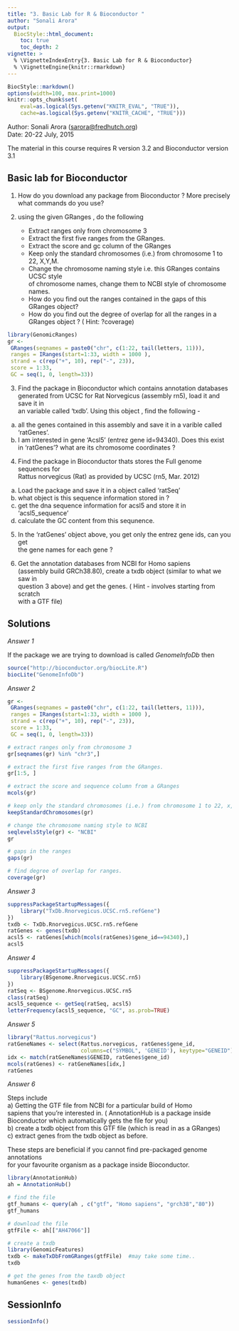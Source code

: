 ```yaml
---
title: "3. Basic Lab for R & Bioconductor "
author: "Sonali Arora"
output:
  BiocStyle::html_document:
    toc: true
    toc_depth: 2
vignette: >
  % \VignetteIndexEntry{3. Basic Lab for R & Bioconductor}
  % \VignetteEngine{knitr::rmarkdown}
---
```

```r
BiocStyle::markdown()
options(width=100, max.print=1000)
knitr::opts_chunk$set(
    eval=as.logical(Sys.getenv("KNITR_EVAL", "TRUE")),
    cache=as.logical(Sys.getenv("KNITR_CACHE", "TRUE")))
```

Author: Sonali Arora (<a
  href="mailto:sarora@fredhutch.org">sarora@fredhutch.org</a>)<br/ >
Date: 20-22 July, 2015<br />

The material in this course requires R version 3.2 and Bioconductor
version 3.1


## Basic lab for Bioconductor 

1. How do you download any package from Bioconductor ? More precisely what 
commands do you use? 

2. using the given GRanges , do the following   
    + Extract ranges only from chromosome 3  
    + Extract the first five ranges from the GRanges.  
    + Extract the score and gc column of the GRanges  
    + Keep only the standard chromosomes (i.e.) from chromosome 1 to 22, X,Y,M.  
    + Change the chromosome naming style i.e. this GRanges contains UCSC style  
of chromosome names, change them to NCBI style of chromosome names.   
    + How do you find out the ranges contained in the gaps of this GRanges object?  
    + How do you find out the degree of overlap for all the ranges in a   
GRanges object ? ( Hint: ?coverage)  


```r
library(GenomicRanges)
gr <-
 GRanges(seqnames = paste0("chr", c(1:22, tail(letters, 11))),
 ranges = IRanges(start=1:33, width = 1000 ),
 strand = c(rep("+", 10), rep("-", 23)),
 score = 1:33,
 GC = seq(1, 0, length=33))
```



3. Find the package in Bioconductor which contains annotation databases  
generated from UCSC for Rat Norvegicus (assembly rn5), load it and save it in  
an variable called 'txdb'. Using this object , find the following -   
a) all the genes contained in this assembly and save it in a varible called   
'ratGenes'.  
b) I am interested in gene 'Acsl5' (entrez gene id=94340). Does this exist   
in 'ratGenes'? what are its chromosome coordinates ?  

4. Find the package in Bioconductor thats stores the Full genome sequences for  
Rattus norvegicus (Rat) as provided by UCSC (rn5, Mar. 2012)   
a) Load the package and save it in a object called 'ratSeq'  
b) what object is this sequence information stored in ?  
c) get the dna sequence information for acsl5 and store it in 'acsl5_sequence'  
d) calculate the GC content from this sequnence.   

5. In the 'ratGenes' object above, you get only the entrez gene ids, can you get  
the gene names for each gene ?  

6. Get the annotation databases from NCBI for Homo sapiens  
(assembly build GRCh38.80), create a txdb object (similar to what we saw in  
question 3 above) and get the genes. ( Hint - involves starting from scratch  
with a GTF file)

## Solutions

_Answer 1_ 

If the package we are trying to download is called *GenomeInfoDb* then 
```r
source("http://bioconductor.org/biocLite.R")
biocLite("GenomeInfoDb")
```

_Answer 2_ 

```r

gr <-
 GRanges(seqnames = paste0("chr", c(1:22, tail(letters, 11))),
 ranges = IRanges(start=1:33, width = 1000 ),
 strand = c(rep("+", 10), rep("-", 23)),
 score = 1:33,
 GC = seq(1, 0, length=33))

# extract ranges only from chromosome 3 
gr[seqnames(gr) %in% "chr3",]

# extract the first five ranges from the GRanges.
gr[1:5, ]

# extract the score and sequence column from a GRanges
mcols(gr)

# keep only the standard chromosomes (i.e.) from chromosome 1 to 22, x, y,m
keepStandardChromosomes(gr)

# change the chromosome naming style to NCBI
seqlevelsStyle(gr) <- "NCBI"
gr

# gaps in the ranges
gaps(gr)

# find degree of overlap for ranges.
coverage(gr)

```

_Answer 3_ 
```r
suppressPackageStartupMessages({
    library("TxDb.Rnorvegicus.UCSC.rn5.refGene")
})
txdb <- TxDb.Rnorvegicus.UCSC.rn5.refGene
ratGenes <- genes(txdb) 
acsl5 <- ratGenes[which(mcols(ratGenes)$gene_id==94340),]
acsl5
```

_Answer 4_

```r
suppressPackageStartupMessages({
    library(BSgenome.Rnorvegicus.UCSC.rn5)
})
ratSeq <- BSgenome.Rnorvegicus.UCSC.rn5
class(ratSeq)
acsl5_sequence <- getSeq(ratSeq, acsl5)
letterFrequency(acsl5_sequence, "GC", as.prob=TRUE)
```

_Answer 5_ 

```r
library("Rattus.norvegicus")
ratGeneNames <- select(Rattus.norvegicus, ratGenes$gene_id, 
                       columns=c("SYMBOL", 'GENEID'), keytype="GENEID")
idx <- match(ratGeneNames$GENEID, ratGenes$gene_id)
mcols(ratGenes) <- ratGeneNames[idx,]
ratGenes
```


_Answer 6_

Steps include   
a) Getting the GTF file from NCBI for a particular build of Homo  
sapiens that you're interested in. ( AnnotationHub is a package inside   
Bioconductor which automatically gets the file for you)  
b) create a txdb object from this GTF file (which is read in as a GRanges)  
c) extract genes from the txdb object as before.   

These steps are beneficial if you cannot find pre-packaged genome annotations  
for your favourite organism as a package inside Bioconductor.   

```r

library(AnnotationHub)
ah = AnnotationHub()

# find the file 
gtf_humans <- query(ah , c("gtf", "Homo sapiens", "grch38","80"))
gtf_humans

# download the file
gtfFile <- ah[["AH47066"]]

# create a txdb 
library(GenomicFeatures)
txdb <- makeTxDbFromGRanges(gtfFile)  #may take some time..
txdb

# get the genes from the taxdb object
humanGenes <- genes(txdb)
```


## SessionInfo

```r
sessionInfo()
```

